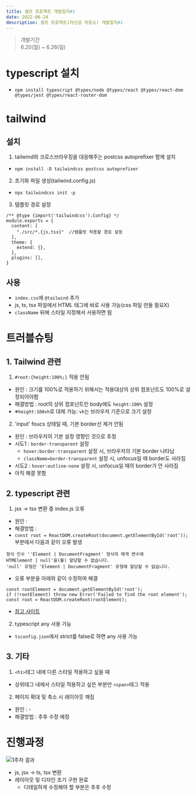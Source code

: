 ```yaml
---
title: 셀프 프로젝트 개발일지#1
date: 2022-06-24
description: 셀프 프로젝트(자신감 저장소) 개발일지#1
---
```

> 개발기간  
> 6.20(월) ~ 6.26(일)

# typescript 설치
- `npm install typescript @types/node @types/react @types/react-dom @types/jest @types/react-router-dom`
#
# tailwind
## 설치
1. tailwind와 크로스브라우징을 대응해주는 postcss autoprefixer 함께 설치
- `npm install -D tailwindcss postcss autoprefixer`
2. 초기화 파일 생성(tailwind.config.js)
- `npx tailwindcss init -p`
3. 템플릿 경로 설정
```
/** @type {import('tailwindcss').Config} */
module.exports = {
  content: [
    "./src/*.{js,tsx}"  //템플릿 적용할 경로 설정
  ],
  theme: {
    extend: {},
  },
  plugins: [],
}

```
## 사용
- `index.css`에 `@tailwind` 추가
- js, ts, tsx 파일에서 HTML 태그에 바로 사용 가능(css 파일 만들 필요X)
- `className` 뒤에 스타일 지정해서 사용하면 됨

# 트러블슈팅
## 1. Tailwind 관련
1. `#root:{height:100%;}` 적용 안됨
- 원인 : 크기를 100%로 적용하기 위해서는 적용대상의 상위 컴포넌트도 100%로 설정되어야함
- 해결방법 : root의 상위 컴포넌트인 body에도 `height:100%` 설정
- ※`height:100vh`로 대체 가능: `vh`는 브라우저 기준으로 크기 설정

2. 'input' foucs 상태일 때, 기본 border선 제거 안됨
- 원인 : 브라우저의 기본 설정 영향인 것으로 추정
- 시도1 : `border-transparent` 설정  
   - `hover:border-transparent` 설정 시, 브라우저의 기본 border 나타남  
   - `className=border-transparent` 설정 시, unfocus일 때 border도 사라짐
- 시도2 : `hover:outline-none` 설정 시, unfocus일 때의 border가 안 사라짐
- 아직 해결 못함

## 2. typescript 관련
1. jsx → tsx 변환 중 index.js 오류
- 원인 : 
- 해결방법 : 
- `const root = ReactDOM.createRoot(document.getElementById('root'));` 부분에서 다음과 같이 오류 발생
```
형식 인수 ''Element | DocumentFragment' 형식의 매개 변수에
HTMElement | null'을(를) 할당할 수 없습니다.
'null' 유형은 'Element | DocumentFragment' 유형에 할당할 수 없습니다.
```
- 오류 부분을 아래와 같이 수정하여 해결
```
const rootElement = document.getElementById('root');
if (!rootElement) throw new Error('Failed to find the root element');
const root = ReactDOM.createRoot(rootElement);
```
- [참고 사이트](https://velog.io/@seungmini/TypeScript%EC%97%90-React18-%EC%A0%81%EC%9A%A9%ED%95%98%EA%B8%B0)
2. typescript any 사용 가능
- `tsconfig.json`에서 strict를 false로 하면 any 사용 가능

## 3. 기타
1. `<h1>`태그 내에 다른 스타일 적용하고 싶을 때
- 상위태그 내에서 스타일 적용하고 싶은 부분만 `<span>`태그 적용

2. 페이지 확대 및 축소 시 레이아웃 깨짐
- 원인 : -
- 해결방법 : 추후 수정 예정

# 진행과정
![1주차 결과](/posts/self-project-week1.jpg)
- js, jsx → ts, tsx 변환
- 레이아웃 및 디자인 초기 구현 완료
   - 디테일하게 수정해야 할 부분은 추후 수정